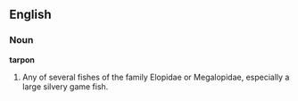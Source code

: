 ==English==

===Noun===

'''tarpon'''

#Any of several fishes of the family Elopidae or Megalopidae, especially a large silvery game fish.